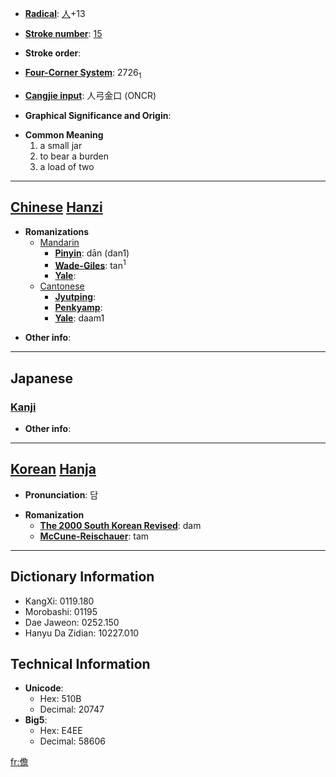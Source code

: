 * '''[[Wiktionary:Chinese radical index| Radical]]''': [[Wiktionary:Chinese radical index 人|人]]+13

* '''[[Wiktionary:Chinese total strokes index|Stroke number]]''': [[Wiktionary:Chinese total strokes index 15|15]]

* '''Stroke order''': 

* '''[[Wiktionary:Chinese four corner index|Four-Corner System]]''': 2726<sub>1</sub>

* '''[[Wiktionary:Chinese Cangjie index|Cangjie input]]''': 人弓金口 (ONCR)

* '''Graphical Significance and Origin''': 

* '''Common Meaning'''
*#a small jar
*# to bear a burden
*# a load of two


----

== [[Chinese]] [[Hanzi]] ==

* '''Romanizations'''
** [[Mandarin]]
*** '''[[Pinyin]]''': dān (dan1)
*** '''[[Wade-Giles]]''': tan<sup>1</sup>
*** '''[[Yale]]''': 
**[[Cantonese]]
***'''[[Jyutping]]''':
***'''[[Penkyamp]]''': 
***'''[[Yale]]''': daam1

* '''Other info''': 

----

==Japanese==
===[[Kanji]]===
{{kanji|on readings=[[たん]] (tan), [[せん]] (sen), [[ぜん]] (zen)|kun readings=[[になう]] (ninau), [[にたい]] (nitai), [[こがめ]] (kogame)}}

* '''Other info''':  

----

== [[Korean]] [[Hanja]] ==

* '''Pronunciation''': 담

* '''Romanization'''
** '''[[The 2000 South Korean Revised Romanization|The 2000 South Korean Revised]]''': dam
** '''[[McCune-Reischauer]]''': tam

----

== Dictionary Information ==

* KangXi: 0119.180
* Morobashi: 01195
* Dae Jaweon: 0252.150
* Hanyu Da Zidian: 10227.010

== Technical Information ==

* '''Unicode''':
** Hex: 510B
** Decimal: 20747
* '''Big5''':
** Hex: E4EE
** Decimal: 58606

[[fr:儋]]
